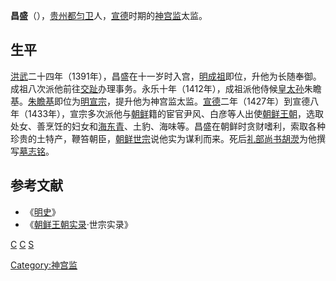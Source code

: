 '''昌盛'''（{{bd|？年||？年|catIdx=D}}），[[贵州|贵州]][[都匀卫|都匀卫]]人，[[宣德|宣德]]时期的[[神宫监|神宫监]]太监。

== 生平 ==
[[洪武|洪武]]二十四年（1391年），昌盛在十一岁时入宫，[[明成祖|明成祖]]即位，升他为长随奉御。成祖八次派他前往[[交趾|交趾]]办理事务。永乐十年（1412年），成祖派他侍候[[皇太孙|皇太孙]]朱瞻基。[[朱瞻基|朱瞻基]]即位为[[明宣宗|明宣宗]]，提升他为神宫监太监。[[宣德|宣德]]二年（1427年）到宣德八年（1433年），宣宗多次派他与[[朝鲜|朝鲜]]籍的宦官尹风、白彦等人出使[[朝鲜王朝|朝鲜王朝]]，选取处女、善烹饪的妇女和[[海东青|海东青]]、土豹、海味等。昌盛在朝鲜时贪财嗜利，索取各种珍贵的土特产，鞭笞朝臣，[[朝鲜世宗|朝鲜世宗]]说他实为谋利而来。死后[[礼部尚书|礼部尚书]][[胡濙|胡濙]]为他撰写[[墓志铭|墓志铭]]。

== 参考文献 ==
{{Reflist}}
* 《[[明史|明史]]》
*《[[朝鲜王朝实录|朝鲜王朝实录]]·世宗实录》

[[分类:明朝宦官|C]]
[[Category:神宫监|Category:神宫监]]
[[分类:都匀人|C]]
[[分类:昌姓|S]]